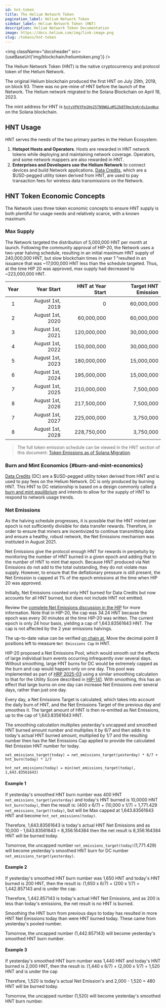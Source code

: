```yaml
---
id: hnt-token
title: The Helium Network Token
pagination_label: Helium Network Token
sidebar_label: Helium Network Token (HNT)
description: Helium Network Token Documentation
image: https://docs.helium.com/img/link-image.png
slug: /tokens/hnt-token
---
```



<img className="docsheader" src={useBaseUrl('img/blockchain/heliumtoken.png')} />

The Helium Network Token (HNT) is the native cryptocurrency and protocol token of the Helium
Network.

The original Helium blockchain produced the first HNT on July 29th, 2019, on block 93. There was no
pre-mine of HNT before the launch of the Network. The Helium network migrated to the Solana
Blockchain on April 18, 2023.

The mint address for HNT is [`hntyVP6YFm1Hg25TN9WGLqM12b8TQmcknKrdu1oxWux`][hnt-mint-addr] on the
Solana blockchain.

## HNT Usage

HNT serves the needs of the two primary parties in the Helium Ecosystem:

1. **Hotspot Hosts and Operators**. Hosts are rewarded in HNT network tokens while deploying and 
    maintaining network coverage. Operators, and some network mappers are also rewarded in HNT.
2. **Enterprises and Developers use the Helium Network** to connect devices and build Network
   applications. [Data Credits][datacredit], which are a \$USD-pegged utility token derived from
   HNT, are used to pay transaction fees for wireless data transmissions on the Network.

## HNT Token Economic Concepts

The Network uses three token economic concepts to ensure HNT supply is both plentiful for usage
needs and relatively scarce, with a known maximum.

<TopLedgerEmbed
  title="Daily Net Emissions"
  client="helium"
  queryId="7417"
  visualizationId="21858"
  apiKey="gmq5liGNsuNxbesxmL3y3CbWgE02BWvAMI6k6YaU"
/>

### Max Supply

The Network targeted the distribution of 5,000,000 HNT per month at launch. Following the community
approval of HIP-20, the Network uses a two-year halving schedule, resulting in an initial maximum HNT 
supply of 240,000,000 HNT, but slow blockchain times in year 1 "resulted in an issuance that was 
~17,000,000 HNT less than the schedule targeted. Thus, at the time HIP 20 was approved, max supply had 
decreased to ~223,000,000 HNT.

| Year |       Year Start | HNT at Year Start | Target HNT Emission |
| :--: | ---------------: | ----------------: | ------------------: |
|  1   | August 1st, 2019 |                 0 |          60,000,000 |
|  2   | August 1st, 2020 |        60,000,000 |          60,000,000 |
|  3   | August 1st, 2021 |       120,000,000 |          30,000,000 |
|  4   | August 1st, 2022 |       150,000,000 |          30,000,000 |
|  5   | August 1st, 2023 |       180,000,000 |          15,000,000 |
|  6   | August 1st, 2024 |       195,000,000 |          15,000,000 |
|  7   | August 1st, 2025 |       210,000,000 |           7,500,000 |
|  8   | August 1st, 2026 |       217,500,000 |           7,500,000 |
|  7   | August 1st, 2027 |       225,000,000 |           3,750,000 |
|  8   | August 1st, 2028 |       228,750,000 |           3,750,000 |

> The full token emission schedule can be viewed in the HNT section of this document: [Token
> Emissions as of Solana Migration][sol-emissions].

[^1]:
    Year 1 starts on **August 1st, 2019**. The first halving happened on day one of year three,
    **August 1st, 2021**.

### Burn and Mint Economics {#burn-and-mint-economics}

[Data Credits][datacredit] (DC) are a $USD-pegged utility token derived from HNT and is used to pay
fees on the Helium Network. DC is only produced by burning HNT. This HNT to DC relationship is based
on a design commonly called a [burn and mint equilibrium][bme] and intends to allow for the supply
of HNT to respond to network usage trends.

### Net Emissions

As the halving schedule progresses, it is possible that the HNT minted per epoch is not sufficiently
divisible for data transfer rewards. Therefore, in order to ensure that miners are incentivized to
continue transmitting data and ensure a healthy, robust network, the Net Emissions mechanism was
instituted in August 2021.

Net Emissions give the protocol enough HNT for rewards in perpetuity by monitoring the number of HNT
burned in a given epoch and adding that to the number of HNT to mint that epoch. Because HNT produced 
via Net Emissions do not add to the total outstanding, they do not violate max supply. However, to 
ensure that the deflationary pressure is still present, the Net Emission is capped at 1% of the epoch 
emissions at the time when HIP 20 was approved.

Initially, Net Emissions counted only HNT burned for Data Credits but now accounts for all HNT burned,
but does not include HNT not emitted.

Review the [complete Net Emissions discussion in the HIP][hip-20] for more information. Note that in
HIP-20, the cap was 34.24 HNT because the epoch was every 30 minutes at the time HIP-20 was written.
The current epoch is only 24 hour basis, yielding a cap of 1,643.83561643 HNT. The cap is not affected 
by the 2 year emissions halvings.

The up-to-date value can be verified
[on chain at.](https://explorer.solana.com/address/BQ3MCuTT5zVBhNfQ4SjMh3NPVhFy73MPV8rjfq5d1zie/anchor-account) Move
the decimal point 8 positions left to measure `Net Emissions Cap` in HNT.

HIP-20 proposed a Net Emissions Pool, which would smooth out the effects of large individual burn events 
occurring infrequently over several days. Without smoothing, large HNT burns for DC would be extremely 
capped as the burn and cap would happen only on one day. This pool was implemented as part of 
[HRP 2025-03][hrp-2025-03] using a similar smoothing calculation to that for the Utility Score described 
in [HIP-141][hip-141]. With smoothing, this has an effect that large burns on one day can increase Net 
Emissions over several days, rather than just one day.

Every day, a Net Emissions Target is calculated, which takes into account the daily burn of HNT, and 
the Net Emissions Target of the previous day and smoothes it. The target amount of HNT is then re-emitted 
as Net Emissions, up to the cap of 1,643.83561643 HNT.

The smoothing calculation multiplies yesterday's uncapped and smoothed HNT burned amount number and 
multiplies it by 6/7 and then adds it to today's actual HNT burned amount, multiplied by 1/7 and the 
resulting number then has the Net Emissions Cap applied to provide the calculated Net Emission HNT 
number for today. 

```
net_emissions_target(today) = net_emissions_target(yesterday) * 6/7 + hnt_burn(today) * 1/7

hnt_net_emissions(today) = min(net_emissions_target(today), 1,643.83561643)
```

#### Example 1

If yesterday's smoothed HNT burn number was 400 HNT `net_emissions_target(yesterday)` and today's 
HNT burned is 10,0000 HNT `hnt_burn(today)`, then the result is: 
(400 x 6/7) +  (10,000 x 1/7) = 1,771.429 `net_emissions_target(today)`, 
but will be Max capped at 1,643.83561643 HNT and become `hnt_net_emissions(today)`.

Therefore, 1,643.83561643 is today's actual HNT Net Emissions and as 10,000 - 1,643.83561643 
= 8,356.164384 then the net result is 8,356.164384 HNT will be burned today.

Tomorrow, the uncapped number `net_emissions_target(today)`(1,771.429) will become yesterday's 
smoothed HNT burn for DC number `net_emissions_target(yesterday)`. 

#### Example 2

If yesterday's smoothed HNT burn number was 1,650 HNT and today's HNT burned is 200 HNT, 
then the result is: (1,650 x 6/7) + (200 x 1/7) = 1,442.857143 and is under the cap.

Therefore, 1,442.857143 is today's actual HNT Net Emissions, and as 200 is less than today's 
emissions, the net result is no HNT is burned.

Smoothing the HNT burn from previous days to today has resulted in more HNT Net Emissions today 
than were HNT burned today. These came from yesterday's pooled number.

Tomorrow, the uncapped number (1,442.857143) will become yesterday's smoothed HNT burn number.

#### Example 3

If yesterday's smoothed HNT burn number was 1,440 HNT and today's HNT burned is 2,000 HNT, 
then the result is: (1,440 x 6/7) + (2,000 x 1/7) = 1,520 HNT and is under the cap

Therefore, 1,520 is today's actual Net Emission's and 2,000 - 1,520 = 480 HNT will be burned 
today.

Tomorrow, the uncapped number (1,520) will become yesterday's smoothed HNT burn number.

[bme]: https://multicoin.capital/2018/02/13/new-models-utility-tokens/
[datacredit]: /tokens/data-credit
[hip-20]: https://github.com/helium/HIP/blob/master/0020-hnt-max-supply.md#net-emissions
[hip-141]: https://github.com/helium/HIP/blob/main/0141-single-token-governance-and-release-proposals.md#smoothing-function
[hrp-2025-03]: https://github.com/helium/helium-release-proposals/blob/main/releases/20250312-core-devs.md#1-hnt-token-net-emissions-smoothing
[iot]: /tokens/iot-token
[mobile]: /tokens/mobile-token
[sol-emissions]:
  https://github.com/helium/HIP/blob/main/files/0077/token-emissions-as-of-solana-migration.pdf
[hnt-mint-addr]: https://explorer.solana.com/address/hntyVP6YFm1Hg25TN9WGLqM12b8TQmcknKrdu1oxWux
